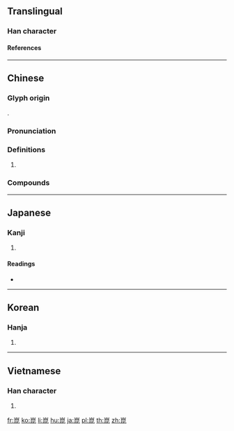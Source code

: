 {{character info/new}}
{{also|崐|昆}}
==Translingual==

===Han character===
{{Han char|rn=46|rad=山|as=08|sn=11|four=22711|canj=UAPP|ids=⿱山昆}}

====References====
{{Han ref|kx=0314.010|dkj=08173|dj=0614.190|hdz=10779.090|uh=5D11}}

----

==Chinese==
{{zh-forms|s=昆|t2=昆|alt=崐}}

===Glyph origin===
{{Han etym}}
{{Han compound|山|昆|ls=psc|c1=s|c2=p|t1=mountain}}.

===Pronunciation===
{{zh-pron
|m=Kūn
|c=kwan1,gwan1
|mc=y
|oc=y
|cat=pn
}}

===Definitions===
{{zh-hanzi}}

# {{zh-only|崑崙|dot=}} {{n-g|and related terms.}}

===Compounds===
{{zh-der|崑崙奴傳|崑山|崑腔|崑山玉|崑劇|崑曲|崑崙山脈|崑崙山|崑崙|崑山片玉|崑崙奴|崑岡|崑玉|崑山腔|西崑|西崑體}}

----

==Japanese==

===Kanji===
{{ja-kanji|grade=|rs=山08}}

# {{defn|lang=ja|sort=山08}}

====Readings====
* {{ja-readings|on=[[こん]] (kon)|kun=}}

----

==Korean==

===Hanja===
{{ko-hanja|hangeul=곤|rv=gon|mr=kon}}

# {{defn|lang=ko|sort=山08}}

----

==Vietnamese==

===Han character===
{{vi-hantu|[[côn]], [[kon]]|rs=山08}}

# {{defn|lang=vi|sort=山08}}

[[fr:崑]]
[[ko:崑]]
[[li:崑]]
[[hu:崑]]
[[ja:崑]]
[[pl:崑]]
[[th:崑]]
[[zh:崑]]